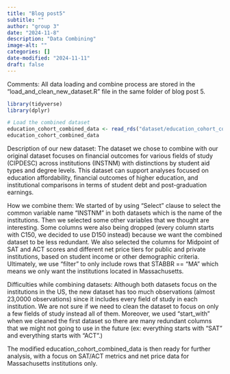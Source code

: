 ```yaml
---
title: "Blog post5"
subtitle: ""
author: "group 3"
date: "2024-11-8"
description: "Data Combining"
image-alt: ""
categories: []
date-modified: "2024-11-11"
draft: false
---
```


Comments: All data loading and combine process are stored in the "load_and_clean_new_dataset.R" file in the same folder of blog post 5. 

```r
library(tidyverse)
library(dplyr)

# Load the combined dataset
education_cohort_combined_data <- read_rds("dataset/education_cohort_combined_data.rds")
education_cohort_combined_data
```

Description of our new dataset: The dataset we chose to combine with our original dataset focuses on financial outcomes for various fields of study (CIPDESC) across institutions (INSTNM) with distinctions by student aid types and degree levels. This dataset can support analyses focused on education affordability, financial outcomes of higher education, and institutional comparisons in terms of student debt and post-graduation earnings. 

How we combine them:  We started of by using "Select" clause to select the common variable name "INSTNM" in both datasets which is the name of the institutions. Then we selected some other variables that we thought are interesting. Some columns were also being dropped (every column starts with C150, we decided to use D150 instead) because we want the combined dataset to be less redundant. We also selected the columns for Midpoint of SAT and ACT scores and different net price tiers for public and private institutions, based on student income or other demographic criteria. Ultimately, we use "filter" to only include rows that STABBR == "MA" which means we only want the institutions located in Massachusetts.

Difficulties while combining datasets: Although both datasets focus on the institutions in the US, the new dataset has too much observations (almost 23,0000 observations) since it includes every field of study in each institution. We are not sure if we need to clean the dataset to focus on only a few fields of study instead all of them. Moreover, we used "start_with" when we cleaned the first dataset so there are many redundant columns that we might not going to use in the future (ex: everything starts with "SAT" and everything starts with "ACT".) 

The modified education_cohort_combined_data is then ready for further analysis, with a focus on SAT/ACT metrics and net price data for Massachusetts institutions only.